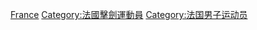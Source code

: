 [[Category:各国男子击剑运动员|France]]
[[Category:法國擊劍運動員|Category:法國擊劍運動員]]
[[Category:法国男子运动员|Category:法国男子运动员]]